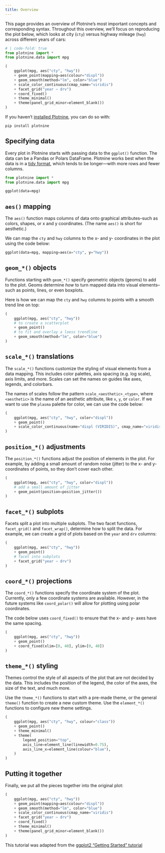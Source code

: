 ```yaml
---
title: Overview
---
```


This page provides an overview of Plotnine's most important concepts and corresponding syntax.
Throughout this overview, we'll focus on reproducing the plot below, which looks at city (`cty`) versus highway mileage (`hwy`) across different years of cars:

```python
# | code-fold: true
from plotnine import *
from plotnine.data import mpg

(
    ggplot(mpg, aes("cty", "hwy"))
    + geom_point(mapping=aes(colour="displ"))
    + geom_smooth(method="lm", color="blue")
    + scale_color_continuous(cmap_name="viridis")
    + facet_grid("year ~ drv")
    + coord_fixed()
    + theme_minimal()
    + theme(panel_grid_minor=element_blank())
)
```

:::{.callout-note}
If you haven't [installed Plotnine](./install.qmd), you can do so with:

```bash
pip install plotnine
```
:::


## Specifying data

Every plot in Plotnine starts with passing data to the `ggplot()` function.
The data can be a Pandas or Polars DataFrame.
Plotnine works best when the data is in a [tidy format](https://aeturrell.github.io/python4DS/data-tidy.html), which tends to be longer---with more rows and fewer columns.

```python
from plotnine import *
from plotnine.data import mpg

ggplot(data=mpg)
```

## `aes()` mapping

The `aes()` function maps columns of data onto graphical attributes--such as colors, shapes, or x and y coordinates. (The name `aes()` is short for aesthetic.)

We can map the `cty` and `hwy` columns to the x- and y- coordinates in the plot using the code below:

```python
ggplot(data=mpg, mapping=aes(x="cty", y="hwy"))
```

## `geom_*()` objects

Functions starting with `geom_*()` specify geometric objects (geoms) to add to the plot.
Geoms determine *how* to turn mapped data into visual elements--such as points, lines, or even boxplots.

Here is how we can map the `cty` and `hwy` columns to points with a smooth trend line on top:

```python
(
    ggplot(mpg, aes("cty", "hwy"))
    # to create a scatterplot
    + geom_point()
    # to fit and overlay a loess trendline
    + geom_smooth(method="lm", color="blue")
)
```

## `scale_*()` translations

The `scale_*()` functions customize the styling of visual elements from a data mapping.
This includes color palettes, axis spacing (e.g. log scale), axis limits, and more.
Scales can set the names on guides like axes, legends, and colorbars.

The names of scales follow the pattern `scale_<aesthetic>_<type>`, where `<aesthetic>` is the name of an aesthetic attribute, like `x`, `y`, or `color`.
If we want to use the `plasma` palette for color, we can use the code below:

```python
(
    ggplot(mpg, aes("cty", "hwy", color="displ"))
    + geom_point()
    + scale_color_continuous(name="displ (VIRIDIS)", cmap_name="viridis")
)
```

## `position_*()` adjustments

The `position_*()` functions adjust the position of elements in the plot.
For example, by adding a small amount of random noise (jitter) to the x- and y- coordinates of points, so they don't cover each other.

```python
(
    ggplot(mpg, aes("cty", "hwy", color="displ"))
    # add a small amount of jitter
    + geom_point(position=position_jitter())
)
```

## `facet_*()` subplots

Facets split a plot into multiple subplots.
The two facet functions, `facet_grid()` and `facet_wrap()`, determine how to split the data.
For example, we can create a grid of plots based on the `year` and `drv` columns:

```python
(
    ggplot(mpg, aes("cty", "hwy"))
    + geom_point()
    # facet into subplots
    + facet_grid("year ~ drv")
)
```

## `coord_*()` projections

The `coord_*()` functions specify the coordinate system of the plot.
Currently, only a few coordinate systems are available.
However, in the future systems like `coord_polar()` will allow for plotting using polar coordinates.

The code below uses `coord_fixed()` to ensure that the x- and y- axes have the same spacing.

```python
(
    ggplot(mpg, aes("cty", "hwy"))
    + geom_point()
    + coord_fixed(xlim=[0, 40], ylim=[0, 40])
)
```

## `theme_*()` styling

Themes control the style of all aspects of the plot that are not decided by the data.
This includes the position of the legend, the color of the axes, the size of the text, and much more.

Use the `theme_*()` functions to start with a pre-made theme, or the general `theme()` function to create a new custom theme.
Use the `element_*()` functions to configure new theme settings.

```python
(
    ggplot(mpg, aes("cty", "hwy", colour="class"))
    + geom_point()
    + theme_minimal()
    + theme(
        legend_position="top",
        axis_line=element_line(linewidth=0.75),
        axis_line_x=element_line(colour="blue"),
    )
)
```


## Putting it together

Finally, we put all the pieces together into the original plot:

```python
(
    ggplot(mpg, aes("cty", "hwy"))
    + geom_point(mapping=aes(colour="displ"))
    + geom_smooth(method="lm", color="blue")
    + scale_color_continuous(cmap_name="viridis")
    + facet_grid("year ~ drv")
    + coord_fixed()
    + theme_minimal()
    + theme(panel_grid_minor=element_blank())
)
```

:::{.callout-note}
This tutorial was adapted from the [ggplot2 "Getting Started" tutorial](https://ggplot2.tidyverse.org/articles/ggplot2.html)
:::
